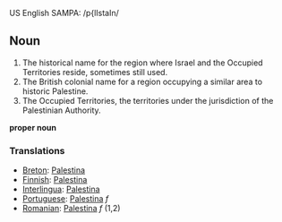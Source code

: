 US English SAMPA: /p{lIstaIn/

==Noun==
#The historical name for the region where Israel and the Occupied Territories reside, sometimes still used.
#The British colonial name for a region occupying a similar area to historic Palestine.
#The Occupied Territories, the territories under the jurisdiction of the Palestinian Authority.

'''proper noun'''

=== Translations ===

*[[Breton]]: [[Palestina]]
*[[Finnish]]: [[Palestina]]
*[[Interlingua]]: [[Palestina]]
*[[Portuguese]]: [[Palestina]] ''f''
*[[Romanian]]: [[Palestina]] ''f'' (1,2)